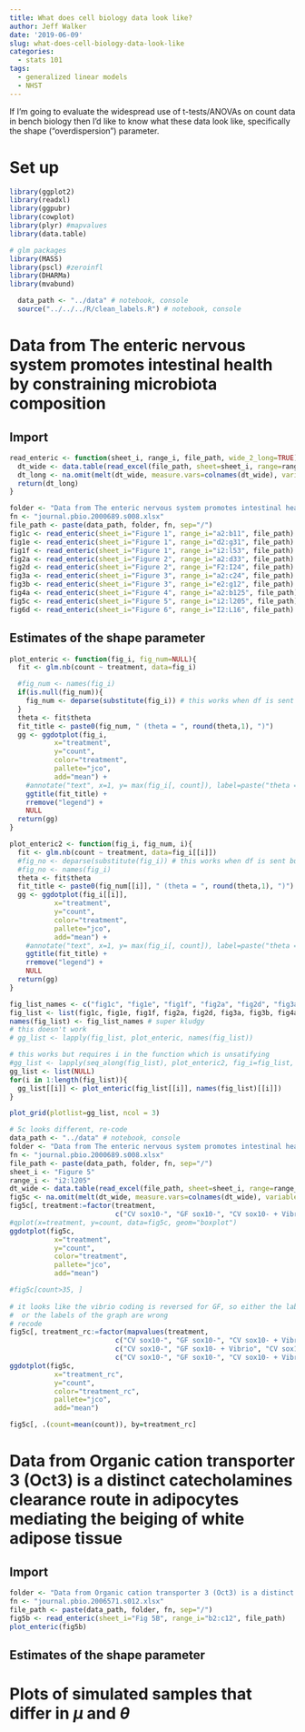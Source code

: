 ```yaml
---
title: What does cell biology data look like?
author: Jeff Walker
date: '2019-06-09'
slug: what-does-cell-biology-data-look-like
categories:
  - stats 101
tags:
  - generalized linear models
  - NHST
---
```


If I'm going to evaluate the widespread use of t-tests/ANOVAs on count data in bench biology then I'd like to know what these data look like, specifically the shape ("overdispersion") parameter.

# Set up
```r
library(ggplot2)
library(readxl)
library(ggpubr)
library(cowplot)
library(plyr) #mapvalues
library(data.table)

# glm packages
library(MASS)
library(pscl) #zeroinfl
library(DHARMa)
library(mvabund)

  data_path <- "../data" # notebook, console
  source("../../../R/clean_labels.R") # notebook, console

```

# Data from The enteric nervous system promotes intestinal health by constraining microbiota composition
## Import
```r
read_enteric <- function(sheet_i, range_i, file_path, wide_2_long=TRUE){
  dt_wide <- data.table(read_excel(file_path, sheet=sheet_i, range=range_i))
  dt_long <- na.omit(melt(dt_wide, measure.vars=colnames(dt_wide), variable.name="treatment", value.name="count"))
  return(dt_long)
}

folder <- "Data from The enteric nervous system promotes intestinal health by constraining microbiota composition"
fn <- "journal.pbio.2000689.s008.xlsx"
file_path <- paste(data_path, folder, fn, sep="/")
fig1c <- read_enteric(sheet_i="Figure 1", range_i="a2:b11", file_path)
fig1e <- read_enteric(sheet_i="Figure 1", range_i="d2:g31", file_path)
fig1f <- read_enteric(sheet_i="Figure 1", range_i="i2:l53", file_path)
fig2a <- read_enteric(sheet_i="Figure 2", range_i="a2:d33", file_path)
fig2d <- read_enteric(sheet_i="Figure 2", range_i="F2:I24", file_path)
fig3a <- read_enteric(sheet_i="Figure 3", range_i="a2:c24", file_path)
fig3b <- read_enteric(sheet_i="Figure 3", range_i="e2:g12", file_path)
fig4a <- read_enteric(sheet_i="Figure 4", range_i="a2:b125", file_path)
fig5c <- read_enteric(sheet_i="Figure 5", range_i="i2:l205", file_path)
fig6d <- read_enteric(sheet_i="Figure 6", range_i="I2:L16", file_path)

```

## Estimates of the shape parameter
```r
plot_enteric <- function(fig_i, fig_num=NULL){
  fit <- glm.nb(count ~ treatment, data=fig_i)

  #fig_num <- names(fig_i)
  if(is.null(fig_num)){
    fig_num <- deparse(substitute(fig_i)) # this works when df is sent but not a list element
  }
  theta <- fit$theta
  fit_title <- paste0(fig_num, " (theta = ", round(theta,1), ")")
  gg <- ggdotplot(fig_i,
           x="treatment", 
           y="count",
           color="treatment",
           pallete="jco",
           add="mean") +
    #annotate("text", x=1, y= max(fig_i[, count]), label=paste("theta =", round(theta,1))) +
    ggtitle(fit_title) +
    rremove("legend") +
    NULL
  return(gg)
}

plot_enteric2 <- function(fig_i, fig_num, i){
  fit <- glm.nb(count ~ treatment, data=fig_i[[i]])
  #fig_no <- deparse(substitute(fig_i)) # this works when df is sent but not a list element
  #fig_no <- names(fig_i)
  theta <- fit$theta
  fit_title <- paste0(fig_num[[i]], " (theta = ", round(theta,1), ")")
  gg <- ggdotplot(fig_i[[i]],
           x="treatment", 
           y="count",
           color="treatment",
           pallete="jco",
           add="mean") +
    #annotate("text", x=1, y= max(fig_i[, count]), label=paste("theta =", round(theta,1))) +
    ggtitle(fit_title) +
    rremove("legend") +
    NULL
  return(gg)
}

fig_list_names <- c("fig1c", "fig1e", "fig1f", "fig2a", "fig2d", "fig3a", "fig3b", "fig4a", "fig5c", "fig6d")
fig_list <- list(fig1c, fig1e, fig1f, fig2a, fig2d, fig3a, fig3b, fig4a, fig5c, fig6d)
names(fig_list) <- fig_list_names # super kludgy
# this doesn't work
# gg_list <- lapply(fig_list, plot_enteric, names(fig_list))

# this works but requires i in the function which is unsatifying
#gg_list <- lapply(seq_along(fig_list), plot_enteric2, fig_i=fig_list, fig_num=names(fig_list))
gg_list <- list(NULL)
for(i in 1:length(fig_list)){
  gg_list[[i]] <- plot_enteric(fig_list[[i]], names(fig_list)[[i]])
}

plot_grid(plotlist=gg_list, ncol = 3)

```


```r
# 5c looks different, re-code
data_path <- "../data" # notebook, console
folder <- "Data from The enteric nervous system promotes intestinal health by constraining microbiota composition"
fn <- "journal.pbio.2000689.s008.xlsx"
file_path <- paste(data_path, folder, fn, sep="/")
sheet_i <- "Figure 5"
range_i <- "i2:l205"
dt_wide <- data.table(read_excel(file_path, sheet=sheet_i, range=range_i))
fig5c <- na.omit(melt(dt_wide, measure.vars=colnames(dt_wide), variable.name="treatment", value.name="count"))
fig5c[, treatment:=factor(treatment, 
                          c("CV sox10-", "GF sox10-", "CV sox10- + Vibrio", "GF sox10- + Vibrio"))]
#qplot(x=treatment, y=count, data=fig5c, geom="boxplot")
ggdotplot(fig5c,
           x="treatment", 
           y="count",
           color="treatment",
           pallete="jco",
           add="mean")

#fig5c[count>35, ]
  
# it looks like the vibrio coding is reversed for GF, so either the labels of the excel spreadsheet are wrong
#  or the labels of the graph are wrong
# recode
fig5c[, treatment_rc:=factor(mapvalues(treatment, 
                          c("CV sox10-", "GF sox10-", "CV sox10- + Vibrio", "GF sox10- + Vibrio"),
                          c("CV sox10-", "GF sox10- + Vibrio", "CV sox10- + Vibrio", "GF sox10-")),
                          c("CV sox10-", "GF sox10-", "CV sox10- + Vibrio", "GF sox10- + Vibrio"))]
ggdotplot(fig5c,
           x="treatment_rc", 
           y="count",
           color="treatment_rc",
           pallete="jco",
           add="mean")

fig5c[, .(count=mean(count)), by=treatment_rc]
```

# Data from Organic cation transporter 3 (Oct3) is a distinct catecholamines clearance route in adipocytes mediating the beiging of white adipose tissue
## Import
```r
folder <- "Data from Organic cation transporter 3 (Oct3) is a distinct catecholamines clearance route in adipocytes mediating the beiging of white adipose tissue"
fn <- "journal.pbio.2006571.s012.xlsx"
file_path <- paste(data_path, folder, fn, sep="/")
fig5b <- read_enteric(sheet_i="Fig 5B", range_i="b2:c12", file_path)
plot_enteric(fig5b)

```

## Estimates of the shape parameter

# Plots of simulated samples that differ in $\mu$ and $\theta$

